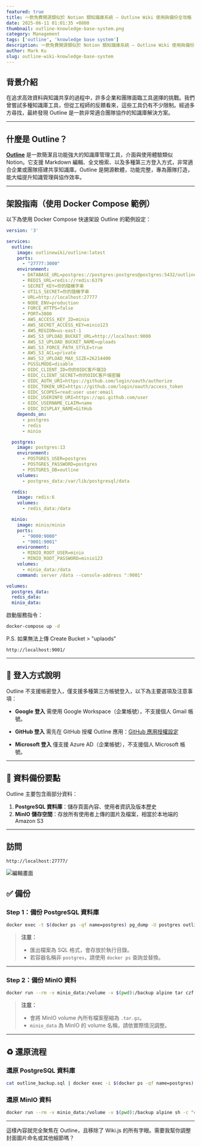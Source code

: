 ```yaml
---
featured: true
title: 一款免費開源類似於 Notion 類知識庫系統 — Outline Wiki 使用與備份全攻略
date: 2025-06-11 01:01:35 +0800
thumbnail: outline-knowledge-base-system.png
category: Management
tags: ['outline', 'knowledge base system']
description: 一款免費開源類似於 Notion 類知識庫系統 — Outline Wiki 使用與備份全攻略
author: Mark Ku
slug: outline-wiki-knowledge-base-system
---
```


## 背景介紹

在追求高效資料與知識共享的過程中，許多企業和團隊面臨工具選擇的挑戰。我們曾嘗試多種知識庫工具，但從工程師的反饋看來，這些工具仍有不少限制。經過多方尋找，最終發現 Outline 是一款非常適合團隊協作的知識庫解決方案。

---

## 什麼是 Outline？

[**Outline**](https://www.getoutline.com/) 是一款簡潔且功能強大的知識庫管理工具，介面與使用體驗類似 Notion。它支援 Markdown 編輯、全文檢索、以及多種第三方登入方式，非常適合企業或團隊搭建共享知識庫。Outline 是開源軟體，功能完整，專為團隊打造，能大幅提升知識管理與協作效率。

---

## 架設指南（使用 Docker Compose 範例）

以下為使用 Docker Compose 快速架設 Outline 的範例設定：

```yaml
version: '3'

services:
  outline:
    image: outlinewiki/outline:latest
    ports:
      - "27777:3000"
    environment:
      - DATABASE_URL=postgres://postgres:postgres@postgres:5432/outline
      - REDIS_URL=redis://redis:6379
      - SECRET_KEY=你的隨機字串
      - UTILS_SECRET=你的隨機字串
      - URL=http://localhost:27777
      - NODE_ENV=production
      - FORCE_HTTPS=false
      - PORT=3000
      - AWS_ACCESS_KEY_ID=minio
      - AWS_SECRET_ACCESS_KEY=minio123
      - AWS_REGION=us-east-1
      - AWS_S3_UPLOAD_BUCKET_URL=http://localhost:9000
      - AWS_S3_UPLOAD_BUCKET_NAME=uploads
      - AWS_S3_FORCE_PATH_STYLE=true
      - AWS_S3_ACL=private
      - AWS_S3_UPLOAD_MAX_SIZE=26214400
      - PGSSLMODE=disable
      - OIDC_CLIENT_ID=你的OIDC客戶端ID
      - OIDC_CLIENT_SECRET=你的OIDC客戶端密鑰
      - OIDC_AUTH_URI=https://github.com/login/oauth/authorize
      - OIDC_TOKEN_URI=https://github.com/login/oauth/access_token
      - OIDC_SCOPES=read:user user:email
      - OIDC_USERINFO_URI=https://api.github.com/user
      - OIDC_USERNAME_CLAIM=name
      - OIDC_DISPLAY_NAME=GitHub
    depends_on:
      - postgres
      - redis
      - minio

  postgres:
    image: postgres:13
    environment:
      - POSTGRES_USER=postgres
      - POSTGRES_PASSWORD=postgres
      - POSTGRES_DB=outline
    volumes:
      - postgres_data:/var/lib/postgresql/data

  redis:
    image: redis:6
    volumes:
      - redis_data:/data

  minio:
    image: minio/minio
    ports:
      - "9000:9000"
      - "9001:9001"
    environment:
      - MINIO_ROOT_USER=minio
      - MINIO_ROOT_PASSWORD=minio123
    volumes:
      - minio_data:/data
    command: server /data --console-address ":9001"

volumes:
  postgres_data:
  redis_data:
  minio_data:
```

啟動服務指令：

```bash
docker-compose up -d
```

P.S. 如果無法上傳 Create Bucket > "uplaods"  

```
http://localhost:9001/
```

---

## 🚪 登入方式說明

Outline 不支援帳密登入，僅支援多種第三方帳號登入，以下為主要選項及注意事項：

* **Google 登入**
  需使用 Google Workspace（企業帳號），不支援個人 Gmail 帳號。

* **GitHub 登入**
  需先在 GitHub 授權 Outline 應用：[GitHub 應用授權設定](https://github.com/settings/applications/3037670)

* **Microsoft 登入**
  僅支援 Azure AD（企業帳號），不支援個人 Microsoft 帳號。

---

## 💾 資料備份要點

Outline 主要包含兩部分資料：

1. **PostgreSQL 資料庫**：儲存頁面內容、使用者資訊及版本歷史
2. **MinIO 儲存空間**：存放所有使用者上傳的圖片及檔案，相當於本地端的 Amazon S3

---

## 訪問
```
http://localhost:27777/
```
![編輯畫面](screenshot.png)

## ✅ 備份

### Step 1：備份 PostgreSQL 資料庫

```bash
docker exec -t $(docker ps -qf name=postgres) pg_dump -U postgres outline > outline_backup.sql
```

> **注意：**
>
> * 匯出檔案為 SQL 格式，會存放於執行目錄。
> * 若容器名稱非 `postgres`，請使用 `docker ps` 查詢並替換。

---

### Step 2：備份 MinIO 資料

```bash
docker run --rm -v minio_data:/volume -v $(pwd):/backup alpine tar czf /backup/minio_backup.tar.gz -C /volume .
```

> **注意：**
>
> * 會將 MinIO volume 內所有檔案壓縮為 `.tar.gz`。
> * `minio_data` 為 MinIO 的 volume 名稱，請依實際情況調整。

---

## ♻️ 還原流程

### 還原 PostgreSQL 資料庫

```bash
cat outline_backup.sql | docker exec -i $(docker ps -qf name=postgres) psql -U postgres -d outline
```

### 還原 MinIO 資料

```bash
docker run --rm -v minio_data:/volume -v $(pwd):/backup alpine sh -c "cd /volume && tar xzf /backup/minio_backup.tar.gz"
```

---

這樣內容就完全聚焦在 Outline，且移除了 Wiki.js 的所有字眼。需要我幫你調整封面圖片命名或其他細節嗎？
